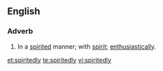 ==English==
===Adverb===
{{en-adv}}
# In a [[spirited]] manner; with [[spirit]]; [[enthusiastically]].

[[et:spiritedly]]
[[te:spiritedly]]
[[vi:spiritedly]]